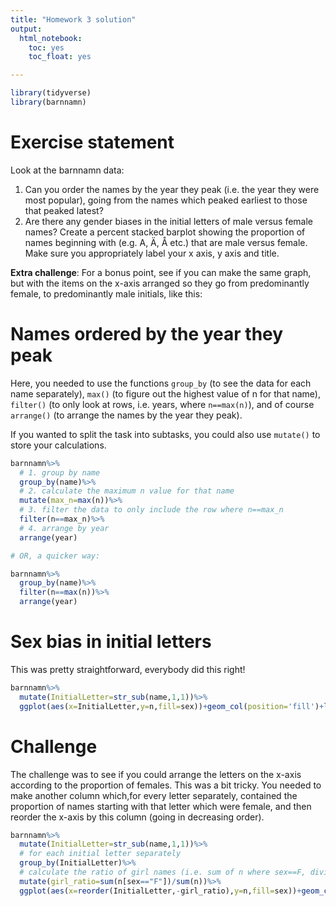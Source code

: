 ```yaml
---
title: "Homework 3 solution"
output: 
  html_notebook:
    toc: yes
    toc_float: yes

---
```


```r
library(tidyverse)
library(barnnamn)
```

# Exercise statement

Look at the barnnamn data:

(1) Can you order the names by the year they peak (i.e. the year they were most popular), going from the names which peaked earliest to those that peaked latest?
(2) Are there any gender biases in the initial letters of male versus female names? Create a percent stacked barplot showing the proportion of names beginning with (e.g. A, Ä, Å etc.) that are male versus female. Make sure you appropriately label your x axis, y axis and title.

**Extra challenge**: For a bonus point, see if you can make the same graph, but with the items on the x-axis arranged so they go from predominantly female, to predominantly male initials, like this:

# Names ordered by the year they peak

Here, you needed to use the functions `group_by` (to see the data for each name separately), `max()` (to figure out the highest value of n for that name), `filter()` (to only look at rows, i.e. years, where `n==max(n)`), and of course `arrange()` (to arrange the names by the year they peak).

If you wanted to split the task into subtasks, you could also use `mutate()` to store your calculations.

```r
barnnamn%>%
  # 1. group by name
  group_by(name)%>%
  # 2. calculate the maximum n value for that name
  mutate(max_n=max(n))%>%
  # 3. filter the data to only include the row where n==max_n
  filter(n==max_n)%>%
  # 4. arrange by year
  arrange(year)

# OR, a quicker way:

barnnamn%>%
  group_by(name)%>%
  filter(n==max(n))%>%
  arrange(year)
```

# Sex bias in initial letters

This was pretty straightforward, everybody did this right!

```r
barnnamn%>%
  mutate(InitialLetter=str_sub(name,1,1))%>%
  ggplot(aes(x=InitialLetter,y=n,fill=sex))+geom_col(position='fill')+labs(x='Initial Letter',y='Proportion',title="Sex Bias in Initial Letters in Swedish Names")
```

# Challenge

The challenge was to see if you could arrange the letters on the x-axis according to the proportion of females. This was a bit tricky. You needed to make another column which,for every letter separately, contained the proportion of names starting with that letter which were female, and then reorder the x-axis by this column (going in decreasing order). 

```r
barnnamn%>%
  mutate(InitialLetter=str_sub(name,1,1))%>%
  # for each initial letter separately
  group_by(InitialLetter)%>%
  # calculate the ratio of girl names (i.e. sum of n where sex==F, divided by sum of all n for that name)
  mutate(girl_ratio=sum(n[sex=="F"])/sum(n))%>%
  ggplot(aes(x=reorder(InitialLetter,-girl_ratio),y=n,fill=sex))+geom_col(position='fill')+theme_classic()+labs(x="Initial Lettter",y="Proportion",title="Sex Bias in Initial Letters in Swedish Names")
```


